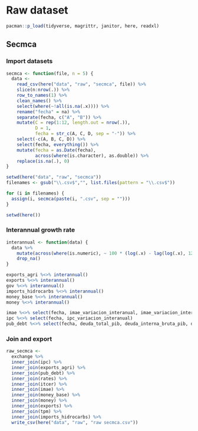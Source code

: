 # Raw dataset

```r
pacman::p_load(tidyverse, magrittr, janitor, here, readxl)
```

## Secmca

### Import datasets

```r
secmca <- function(file, n = 5) {
  data <- 
    read_csv(here("data", "raw", "secmca", file)) %>% 
    slice(n:nrow(.)) %>% 
    row_to_names(1) %>% 
    clean_names() %>% 
    select(where(~!all(is.na(.x)))) %>% 
    rename("fecha" = na) %>% 
    separate(fecha, c("A", "B")) %>% 
    mutate(C = rep(1:12, length.out = nrow(.)),
           D = 1,
           fecha = str_c(A, C, D, sep = "-")) %>% 
    select(-c(A, B, C, D)) %>% 
    select(fecha, everything()) %>% 
    mutate(fecha = as.Date(fecha),
           across(where(is.character), as.double)) %>% 
    replace(is.na(.), 0)
}

setwd(here("data", "raw", "secmca"))
filenames <- gsub("\\.csv$","", list.files(pattern = "\\.csv$"))

for (i in filenames) {
  assign(i, secmca(paste(i, ".csv", sep = "")))
}

setwd(here())
```

### Interannual growth rate

```r
interannual <- function(data) {
  data %>% 
    mutate(across(where(is.numeric), ~ 100 * (log(.x) - lag(log(.x), 12)))) %>% 
    drop_na()
}

exports_agri %<>% interannual()
exports %<>% interannual()
gov %<>% interannual()
imports_hidrocarbs %<>% interannual()
money_base %<>% interannual()
money %<>% interannual()

imae %<>% select(fecha, imae_variacion_interanual, imae_variacion_interanual_2)
ipc %<>% select(fecha, ipc_variacion_interanual)
pub_debt %<>% select(fecha, deuda_total_pib, deuda_interna_bruta_pib, deuda_externa_pib)
```

### Join and export

```r
raw_secmca <- 
  exchange %>% 
  inner_join(ipc) %>% 
  inner_join(exports_agri) %>% 
  inner_join(pub_debt) %>% 
  inner_join(rates) %>% 
  inner_join(itcer) %>% 
  inner_join(imae) %>% 
  inner_join(money_base) %>% 
  inner_join(money) %>% 
  inner_join(exports) %>% 
  inner_join(tpm) %>% 
  inner_join(imports_hidrocarbs) %>% 
  write_csv(here("data", "raw", "raw secmca.csv"))
```
